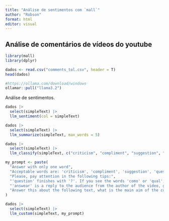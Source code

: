 ---
title: "Análise de sentimentos com `mall`"
author: "Robson"
format: html
editor: visual
---

## Análise de comentários de vídeos do youtube

```{r}
library(mall)
library(dplyr)
```

```{r}
dados <- read.csv("comments_tol.csv", header = T)
head(dados)
```

```{r}
#https://ollama.com/download/windows
ollamar::pull("llama3.2")
```

Análise de sentimentos.

```{r}
dados |>
  select(simpleText) |>
  llm_sentiment(col = simpleText)
```

```{r}
dados |>
  select(simpleText) |>
  llm_summarize(simpleText, max_words = 5)
```

```{r}
dados |>
  select(simpleText) |>
  llm_classify(simpleText, c("criticism", "compliment", "suggestion", "question", "answer"))
```

```{r}
my_prompt <- paste(
  "Answer with only one word",
  "Acceptable words are: 'criticism', 'compliment', 'suggestion', 'question', 'answer'.",
  "Please, pay attention in the following tips:",
  "'question' finishes with '?'. If you see the words 'como' or 'qual', and '?', probably it is a 'question', not a 'suggestion'",
  "'answear' is a reply to the audience from the author of the video, generally has an acknowledgement or explanation.",
  "Answer this about the following text, what is the main aim of the comment?:"
)

dados |>
  select(simpleText) |>
  llm_custom(simpleText, my_prompt)
```

